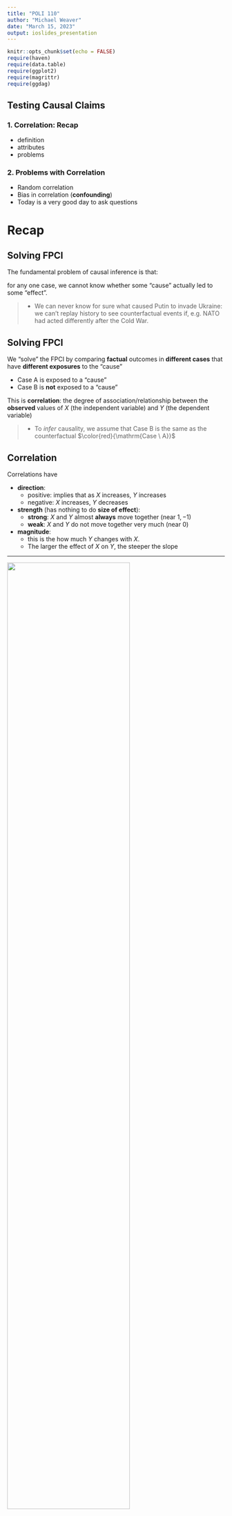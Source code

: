 ```yaml
---
title: "POLI 110"
author: "Michael Weaver"
date: "March 15, 2023"
output: ioslides_presentation
---
```


```r
knitr::opts_chunk$set(echo = FALSE)
require(haven)
require(data.table)
require(ggplot2)
require(magrittr)
require(ggdag)

```

## Testing Causal Claims

### **1. Correlation: Recap**

- definition
- attributes
- problems

### **2. Problems with Correlation**

- Random correlation
- Bias in correlation (**confounding**)
- Today is a very good day to ask questions


# Recap

## Solving FPCI

The fundamental problem of causal inference is that:

for any one case, we cannot know whether some "cause" actually led to some "effect".

>- We can never know for sure what caused Putin to invade Ukraine: we can't replay history to see  counterfactual events if, e.g. NATO had acted differently after the Cold War.

## Solving FPCI

We "solve" the FPCI by comparing **factual** outcomes in **different cases** that have **different exposures** to the "cause"

- $\mathrm{Case \ A}$ is exposed to a "cause"
- $\mathrm{Case \ B}$ is **not** exposed to a "cause"

This is **correlation**: the degree of association/relationship between the **observed** values of $X$ (the independent variable) and $Y$ (the dependent variable)

>- To *infer* causality, we assume that $\mathrm{Case \ B}$ is the same as the counterfactual $\color{red}{\mathrm{Case \ A}}$ 

## **Correlation**

Correlations have

- **direction**:
    - positive: implies that as $X$ increases, $Y$ increases
    - negative: $X$ increases, $Y$ decreases
- **strength** (has nothing to do **size of effect**):
    - **strong**: $X$ and $Y$ almost **always** move together (near $1,-1$)
    - **weak**: $X$ and $Y$ do not move together very much (near $0$)
- **magnitude**: 
    - this is the how much $Y$ changes with $X$. 
    - The larger the effect of $X$ on $Y$, the steeper the slope

---

<img src='./scatter_2.svg' width = 75% class = 'center'>

## Correlation

### **Two types of problems**

- **random association**: correlations between $X$ and $Y$ occur **by chance** and do not reflect systematic relationship.

- **bias** (spurious correlation, **confounding**): $X$ and $Y$ are correlated but the correlation does not result from a **causal relationship** between those variables

---

```r
cage_data = data.frame(cage_films = c(2,2,2,3,1,1,2,3,4,1,4),
                       pool_deaths = c(109, 102, 102, 98, 85, 95, 96, 98, 123, 94, 102))
require(ggplot2)
ggplot(cage_data, aes(x =cage_films, y = pool_deaths)) + 
  geom_point(position = position_jitter(w = 0, h = 1)) + 
  geom_smooth(method = 'lm', fullrange = T, se = F) +
  theme_bw() +
  ggtitle("Nick Cage films cause Pool Drownings") +
  xlab("Nick Cage Films per Year") + 
  ylab("Pool Drownings per Year (US)") + 
  theme(plot.title = element_text(size = 24, face = "bold"),
        axis.title=element_text(size=14,face="bold"))
```

## Random assocation

1. Correlations can appear by chance, especially if we look long enough
2. We can assess **probability** of chance correlation if we know:
    - **strength** of correlation
    - **size** of the sample ($N$)
    - we assume we know the **chance process** generating our observations
3. $p$-values: probability of this correlation by chance
    - Obtained using mathematical formulae
    - Given same $N$, stronger correlation has lower $p$
    - Given same strength, correlation with more $N$ has lower $p$
    
---

| Statistical<br>Significance | $p$-value | By Chance? | Why? | "Real"? |
|:----------------------------:|:-----------------:|:----------:|:-------------------------------:|:----------------:|
| Low | High $(p > 0.05)$ | Likely | small $N$<br>weak correlation | Probably **not** |
| High | Low $(p < 0.05)$ | Unlikely | large $N$<br>strong correlation | Probably |
    
---

<img src='./scatter_2.svg' width = 75% class = 'center'>

# Example

## Trump's Twitter and Hate Crimes

[Mueller and Schwarz (2020)](https://papers.ssrn.com/sol3/papers.cfm?abstract_id=3149103) investigate:


During the period from 2015 to the end of 2017, Trump posted more than 300 messages that can be classified as "Anti-Muslim".


Did Trump's tweeting of anti-Muslim messages **increase** anti-Muslim hate crimes?


## Trump's Twitter and Hate Crimes

We can't observe the US in the absence of Trump tweeting against Muslims, so authors use correlation...

## Trump's Twitter and Hate Crimes

Trump's Twitter gained attention after he announced run for President (2015-2017)

<img src='./mueller_2.png' width=70%>

## Trump's Twitter and Hate Crimes

When Trump gained prominence, anti-Muslim hate crimes increased

<img src='./mueller_1.png' width=60%>

## Trump's Twitter and Hate Crimes

As Trump's Tweeting against Muslims reached more people (change in observed $X$), anti-Muslim hate crimes increased (change in $Y$)

In groups, discuss:

Does this correlation convince you that Trump's tweets **caused** anti-Muslim hate crimes?

Why or why not?


#

## Example:

<img src="https://imgs.xkcd.com/comics/correlation.png" width=100%>

**Why** doesn't correlation imply causation?

## Confounding

**confounding** is when there is a **systematic** observed correlation between $X$ and $Y$ that does **NOT reflect** the causal effect of $X$ on $Y$.

- This is **not** a chance correlation: if we looked at more data, relationship would persist
- Two ways to explain why this happens (different explanations, but two sides of the same coin)

## Confounding

Mueller and Schwarz look at the correlation of Trump's Twitter activity and Hate Crimes over time:

When Trump tweeted more (and had more followers) (2015-2017), hate crimes were higher than when Trump tweeted less (and had fewer followers) (2010-2014).

>- What do we have to **assume** in order for this correlation to imply causation? (HINT: Think about what potential outcomes we WANT to have to assess causality, and what potential outcomes we USE in this correlation)

## Confounding

### **Explanation 1**:

Confounding happens when cases that experience **different levels of $X$** have **different** (factual and counterfactual) potential outcomes of $Y$.

In other words, cases with different levels of $X$ were **already different** in their factual/counter-factual values of $Y$.

## Confounding

### **Explanation 1**:

**In our example:**

In order for Mueller and Schwarz's correlation to imply causation, need to assume that:

$\color{red}{\mathrm{AntiMuslim \ Hate \ Crime_{USA \ 2015-17}(No \ Trump \ Tweets)}}$
$=$
$\mathrm{AntiMuslim \ Hate \ Crime_{USA \ 2010-14}(No \ Trump \ Tweets)}$

If assumption is wrong...

Anti-Muslim hate crimes in 2015-2017 would have been different from 2010-2014 even **without Trump's Tweets**...

...this comparison leads to confounding.

## Confounding

In correlation, Mueller and Schwarz assume that US (2015-17) without Trump tweets (counterfactual) is the same as US (2010-14) without Trump tweets (factual)

| Case | Tweets | No Tweets |
|:-----|:----:|:---:|
| USA 2015-17 | $\mathrm{Hate \ Crime_{USA \ 2015-17}(Trump \ Tweets)}$ | $\color{red}{\mathrm{Hate \ Crime_{USA \ 2015-17}(No \ Tweets)}}$ |
| | $\Downarrow{=}$ | $\Uparrow{=}$ |
| USA 2010-14 | $\color{red}{\mathrm{Hate \ Crime_{USA \ 2010-14}(Trump \ Tweets)}}$ | $\mathrm{Hate \ Crime_{USA \ 2010-14}(No \ Tweets)}$ |

## Confounding

If this substitution is **wrong**: USA in 2010-14 vs USA 2015-17 have **different** potential outcomes of hate crime, correlation is **biased**.

| Case | Tweets | No Tweets |
|:-----|:----:|:---:|
| USA 2015-17 | $\mathrm{Hate \ Crime_{USA \ 2015-17}(Trump \ Tweets)}$ | $\color{red}{\mathrm{Hate \ Crime_{USA \ 2015-17}(No \ Tweets)}}$ |
| | $\Downarrow{\neq}$ | $\Uparrow{\neq}$ |
| USA 2010-14 | $\color{red}{\mathrm{Hate \ Crime_{USA \ 2010-14}(Trump \ Tweets)}}$ | $\mathrm{Hate \ Crime_{USA \ 2010-14}(No \ Tweets)}$ |

## Confounding

**Why might the potential outcomes of hate crime be different in these two time periods?**?

>- There **other differences** besides Trump tweeting that affect hate crimes
>- Confounding arises because we use case B as a stand-in for counterfactual of case A, but case B is not actually like the counterfactual case B (in ways that affect $Y$)

## Confounding

### **Explanation 2**:

Confounding occurs when there are **other differences** between cases (call them variables, e.g. $W$, etc.) that **causally affect $X$ *and* **$Y$. 

The easiest way to understand this is **visually**. 

## Causal Graphs

Causal graphs represent a model of the **true causal relationships** between variables.

the **nodes** or **dots** correspond to **variables**

- can be labeled with generic names for independent/dependent variables ($X$, $Y$) or meaningful names (e.g. "Trump Tweets", "Hate Crimes")

the **arrows** convey the **direction** of the flow of **causality**

- $X \rightarrow Y$ means that $X$ causes changes in $Y$
- $X \leftarrow W$ means that $W$ causes changes in $X$

Arrows alone do not indicate whether $X$, e.g., increases or decreases $Y$.



---

Did Trump anti-Muslim tweets cause hate crimes?

Maybe...


```r
dagify(
       tweet ~ terror,
       news ~ terror,
       prejudice ~ news,
       hatecrime ~ tweet + prejudice ,
       #mask ~ mandate,
       exposure = "tweet", 
       outcome = 'hatecrime',
       labels = c(
                  "terror" = "Islamist\nTerrorism",
                  "news" = "News\nCoverage",
                  "tweet" = "Trump\nTweets",
                  "hatecrime" = "Hate\nCrimes",
                  "prejudice" = "Anti-Muslim\nPrejudice"
                  )
                  ) %>%
  tidy_dagitty(layout='tree') %>%
ggplot(aes(x = x, y = y, xend = xend, yend = yend)) +
  geom_dag_edges_link() +
  geom_dag_text(mapping = aes(label = label), colour = 'black') +
  theme_dag() +
  scale_adjusted()

```

## Causal Graphs

### **For example**

Did Trump anti-Muslim tweets cause hate crimes?

- Islamist terrorist attacks $\xrightarrow{}$ Trump anti-Muslim tweets
- Islamist terrorist attacks $\xrightarrow{}$ News Coverage
- News coverage $\xrightarrow{}$ anti-Muslim attitudes $\xrightarrow{}$ Hate crimes

## Causal Graphs

In a causal graph, there is **confounding** of correlation of $X$ and $Y$ if...

1. some variable $W$ has causal paths toward $X$ and $Y$
2. (equivalently) there is **backdoor** path or **non-causal** path from $X$ to $Y$
    - a chain of **two** or more arrows that follows arrows **backwards** from of $X$, changes direction **once** and follows arrows **toward** $Y$: $X \leftarrow W \leftarrow Z \rightarrow Y$ 

---

```r
p = dagify(
       tweet ~ terror,
       news ~ terror,
       prejudice ~ news,
       hatecrime ~ tweet + prejudice ,
       #mask ~ mandate,
       exposure = "tweet", 
       outcome = 'hatecrime',
       labels = c(
                  "terror" = "Islamist\nTerrorism",
                  "news" = "News\nCoverage",
                  "tweet" = "Trump\nTweets",
                  "hatecrime" = "Hate\nCrimes",
                  "prejudice" = "Anti-Muslim\nPrejudice"
                  )
                  ) %>%
ggdag_paths(layout = 'tree', text = F, text_col = 'black', shadow = T, node = F) + theme_dag() +
  geom_dag_text_repel(force = 0, aes(label = label)) +
  theme(legend.position = 'none')

p$data[11, c("direction", "to", "xend", "yend")] = as.list(rep(NA, 4))

p
```

## Causal Graphs: Confounding

We don't know the **True** causal graph (if we did, we wouldn't need work so hard to evaluate causal claims)

Instead, these causal graphs help us think about **possible scenarios** that might produce **bias**/**confounding** of the correlation between $X$ and $Y$.

## Activity

In groups...

Imagine you want to know if increasing per-student funding for a food security programs reduces food insecurity on university campuses. To answer this question, you look at the correlation between per-student funding for food security programs and the fraction of students experiencing food insecurity using **annual data** for all Canadian universities between 2018 and 2023.

Propose a causal graph that would imply that the correlation between funding for food security programs  and student food insecurity is biased due to confounding.

# Share

## Confounding
 
These examples illustrate the possibility that if causal graphs include variables **in addition** to the independent and dependent variables, there is a risk of confounding or bias.

Do **all** additional variables produce **confounding**?

**No...** We will discuss three different patterns of variables: some of which have confounding, some which do not.

## Conclusion

The most serious threat to empirical evidence of causality is **confounding**:

- We can't observe causal effects of $X$ for individual cases (FPCI)
- Using correlation may lead us astray if other factors affect $X$ and $Y$
- Confounding can be diagnosed visually 
